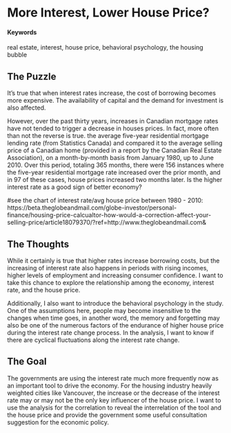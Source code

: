 # More Interest, Lower House Price? {#slug-two}

#### Keywords
real estate, interest, house price, behavioral psychology, the housing bubble 

## The Puzzle
It’s true that when interest rates increase, the cost of borrowing becomes more expensive. 
The availability of capital and the demand for investment is also affected. 

However, over the past thirty years, increases in Canadian mortgage rates have not tended to trigger a decrease in houses prices. In fact, more often than not the reverse is true. the average five-year residential mortgage lending rate (from Statistics Canada) and compared it to the average selling price of a Canadian home (provided in a report by the Canadian Real Estate Association), on a month-by-month basis from January 1980, up to June 2010. Over this period, totaling 365 months, there were 156 instances where the five-year residential mortgage rate increased over the prior month, and in 97 of these cases, house prices increased two months later. Is the higher interest rate as a good sign of better economy?

#see the chart of interest rate/avg house price between 1980 - 2010:
https://beta.theglobeandmail.com/globe-investor/personal-finance/housing-price-calcualtor-how-would-a-correction-affect-your-selling-price/article18079370/?ref=http://www.theglobeandmail.com&


## The Thoughts

While it certainly is true that higher rates increase borrowing costs, but the increasing of interest rate also happens in periods with rising incomes, higher levels of employment and increasing consumer confidence. I want to take this chance to explore the relationship among the economy, interest rate, and the house price.


Additionally, I also want to introduce the behavioral psychology in the study. One of the assumptions here, people may become insensitive to the changes when time goes, in another word, the memory and forgetting may also be one of the numerous factors of the endurance of higher house price during the interest rate change process. In the analysis, I want to know if there are cyclical fluctuations along the interest rate change. 

## The Goal
The governments are using the interest rate much more frequently now as an important tool to drive the economy. For the housing industry heavily weighted cities like Vancouver, the increase or the decrease of the interest rate may or may not be the only key influencer of the house price. I want to use the analysis for the correlation to reveal the interrelation of the tool and the house price and provide the government some useful consultation suggestion for the economic policy. 
